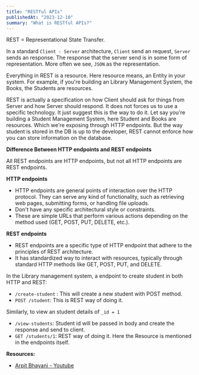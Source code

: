 ```yaml
---
title: "RESTful APIs"
publishedAt: "2023-12-10"
summary: "What is RESTful APIs?"
---
```


REST = Representational State Transfer.

In a standard `Client - Server` architecture, `Client` send an request, `Server` sends an response. The response that the server send is in some form of representation. More often we see, `JSON` as the representation.

Everything in REST is a resource. Here resource means, an Entity in your system. For example, if you're building an Library Management System, the Books, the Students are resources.

REST is actually a specification on how Client should ask for things from Server and how Server should respond. It does not forces us to use a specific technology. It just suggest this is the way to do it.
Let say you're building a Student Management System, here Student and Books are resources. Which we're exposing through HTTP endpoints. But the way student is stored in the DB is up to the developer, REST cannot enforce how you can store information on the database.

**Difference Between HTTP endpoints and REST endpoints**

All REST endpoints are HTTP endpoints, but not all HTTP endpoints are REST endpoints.

**HTTP endpoints**

- HTTP endpoints are general points of interaction over the HTTP protocol. They can serve any kind of functionality, such as retrieving web pages, submitting forms, or handling file uploads.
- Don't have any specific architectural style or constraints.
- These are simple URLs that perform various actions depending on the method used (GET, POST, PUT, DELETE, etc.).

**REST endpoints**

- REST endpoints are a specific type of HTTP endpoint that adhere to the principles of REST architecture.
- It has standardized way to interact with resources, typically through standard HTTP methods like GET, POST, PUT, and DELETE.

In the Library management system, a endpoint to create student in both HTTP and REST:

- `/create-student` : This will create a new student with POST method.
- `POST /student`: This is REST way of doing it.

Similarly, to view an student details of `_id = 1`

- `/view-students`: Student id will be passed in body and create the response and send to client.
- `GET /students/1`: REST way of doing it. Here the Resource is mentioned in the endpoints itself.

**Resources:**

- [Arpit Bhayani - Youtube](https://www.youtube.com/watch?v=uFGJVQvR59A)
